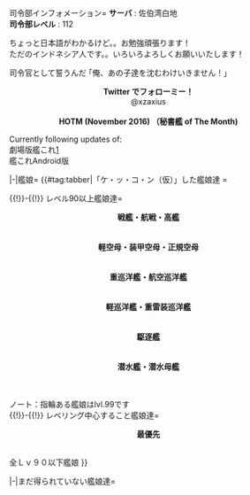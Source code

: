 
<tabber>司令部インフォメーション=
'''サーバ''' : 佐伯湾白地<br>
'''司令部レベル''' : 112<br>



<p>ちょっと日本語がわかるけど。。お勉強頑張ります！<br />
ただのインドネシア人です。。いろいろよろしくお願いいたします！

司令官として誓うんだ
｢俺、あの子達を沈むわけいきません！」</p>
<center>
<b>Twitter でフォローミー！</b><br>
@xzaxius
<br>
<br>
<b>HOTM (November 2016) （秘書艦 of The Month)</b>
<br>
{{ShipCardKai|Prinz Eugen/Kai|layers=ring ring_glow}}
</center>

Currently following updates of:
<br>
劇場版艦これ[http://kancolle-anime.jp/movie]<br>
艦これAndroid版

|-|艦娘=
{{#tag:tabber|「ケ・ッ・コ・ン（仮）」した艦娘達 =
<center>
{{ShipCardKai|Bismarck/drei|layers=ring ring_glow}}
{{ShipCardKai|Kitakami/Kai Ni|layers=ring ring_glow}}
{{ShipCardKai|Prinz Eugen/Kai|layers=ring ring_glow}}
{{ShipCardKai|Taihou/Kai|layers=ring ring_glow}}
</center>

{{!}}-{{!}} レベル90以上艦娘達=
<center>
<b>戦艦・航戦・高艦</b>
<br/>
{{ShipBattleCardKai|Yamato/Kai}}
{{ShipBattleCardKai|Musashi/Kai}}
{{ShipBattleCardKai|Kongou/Kai Ni|layers=ring}}
{{ShipBattleCardKai|Nagato/Kai|layers=ring}}
{{ShipBattleCardKai|Mutsu/Kai}}
{{ShipBattleCardKai|Iowa/Kai|layers=ring}}
{{ShipBattleCardKai|Hiei/Kai Ni|layers=ring}}
{{ShipBattleCardKai|Haruna/Kai Ni|layers=ring}}
{{ShipBattleCardKai|Kirishima/Kai Ni|layers=ring}}
{{ShipBattleCardKai|Fusou/Kai Ni|layers=ring}}
{{ShipBattleCardKai|Yamashiro/Kai Ni}}
{{ShipBattleCardKai|Roma/Kai}}
{{ShipBattleCardKai|Italia}}
{{ShipBattleCardKai|Warspite/Kai|}}
<br/>
<br/>
<b>軽空母・装甲空母・正規空母</b>
<br/>
{{ShipBattleCardKai|Junyou/Kai Ni}}
{{ShipBattleCardKai|Shoukaku/Kai Ni A|layers=ring}}
{{ShipBattleCardKai|Kaga/Kai|layers=ring}}
{{ShipBattleCardKai|Akagi/Kai}}
{{ShipBattleCardKai|Zuikaku/Kai Ni A|layers=ring}}
{{ShipBattleCardKai|Hiryuu/Kai Ni}}
{{ShipBattleCardKai|Souryuu/Kai Ni}}
{{ShipBattleCardKai|Graf Zeppelin/Kai|layers=ring}}
{{ShipBattleCardKai|Unryuu/Kai}}
{{ShipBattleCardKai|Amagi/Kai}}
{{ShipBattleCardKai|Katsuragi/Kai}}
{{ShipBattleCardKai|Aquila/Kai}}
<br/>
<br/>
<b>重巡洋艦・航空巡洋艦</b>
<br/>
{{ShipBattleCardKai|Kako/Kai Ni}}
{{ShipBattleCardKai|Maya/Kai Ni| layers=ring}}
{{ShipBattleCardKai|Ashigara/Kai Ni}}
{{ShipBattleCardKai|Nachi/Kai Ni}}
{{ShipBattleCardKai|Choukai/Kai Ni}}
{{ShipBattleCardKai|Zara/Kai}}
{{ShipBattleCardKai|Pola/Kai}}
{{ShipBattleCardKai|Tone/Kai Ni}}
{{ShipBattleCardKai|Suzuya/Kai}}
{{ShipBattleCardKai|Haguro/Kai Ni}}
{{ShipBattleCardKai|Kako/Kai Ni}}
{{ShipBattleCardKai|Furutaka/Kai Ni}}
<br/>
<br/>
<b>軽巡洋艦・重雷装巡洋艦</b>
<br/>
{{ShipBattleCardKai|Ooi/Kai Ni|layers=ring}}
{{ShipBattleCardKai|Kiso/Kai Ni|layers=ring}}
{{ShipBattleCardKai|Abukuma/Kai Ni|layers=ring}}
{{ShipBattleCardKai|Sendai/Kai Ni}}
{{ShipBattleCardKai|Isuzu/Kai Ni}}
<br/>
<br/>
<b>駆逐艦</b>
<br/>
{{ShipBattleCardKai|Yuudachi/Kai Ni}}
{{ShipBattleCardKai|Akatsuki/Kai Ni}}
{{ShipBattleCardKai|Akizuki/Kai}}
{{ShipBattleCardKai|Teruzuki/Kai|layers=ring}}
{{ShipBattleCardKai|Hatsuzuki/Kai}}
{{ShipBattleCardKai|Verniy}}
{{ShipBattleCardKai|Asashio/Kai Ni D}}
{{ShipBattleCardKai|Kasumi/Kai Ni B}}
{{ShipBattleCardKai|Kawakaze/Kai Ni}}
{{ShipBattleCardKai|Shigure/Kai Ni}}
{{ShipBattleCardKai|Amatsukaze/Kai}}
{{ShipBattleCardKai|Ooshio/Kai Ni}}
{{ShipBattleCardKai|Ayanami/Kai Ni}}
{{ShipBattleCardKai|Hatsushimo/Kai Ni}}
{{ShipBattleCardKai|Ushio/Kai Ni}}
{{ShipBattleCardKai|Isokaze/Kai}}
<br/>
<br/>
<b>潜水艦・潜水母艦</b>
<br>
{{ShipBattleCardKai|I-168/Kai}}
{{ShipBattleCardKai|I-58/Kai}}
{{ShipBattleCardKai|I-19/Kai}}
<br>
<br>
</center>
ノート：指輪ある艦娘はlvl.99です
<br />
{{!}}-{{!}} レベリング中心すること艦娘達=
<center>
<b>最優先</b>
<br>
{{ShipCardKai|Saratoga/Kai|}}
<br>




</center>
全Ｌｖ９０以下艦娘
}}

|-|まだ得られていない艦娘達=
<br />
<center>
{{ShipCardKai|Takanami|}}

</center>
<br />
<br />









</tabber>